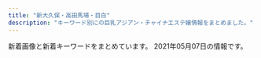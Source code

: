 ```yaml
---
title: "新大久保・高田馬場・目白"
description: "キーワード別にの巨乳アジアン・チャイナエステ嬢情報をまとめました。"
---
```


新着画像と新着キーワードをまとめています。
2021年05月07日の情報です。

<DmmAffiliateIns />
<KeywordTable
  shops={
    [
    {
        "keywords": {},
        "img_links": [
            "http://p-aroma.work/img/mirai1.png",
            "http://p-aroma.work/staff/mirai.jpg",
            "http://p-aroma.work/images/6.jpg",
            "http://p-aroma.work/images/head.jpg",
            "http://p-aroma.work/images/mobile.jpg",
            "http://p-aroma.work/images/sys.png",
            "http://p-aroma.work/images/4.jpg",
            "http://p-aroma.work/images/tel.jpg",
            "http://p-aroma.work/img/ayaka1.png",
            "http://p-aroma.work/images/interior_t.png",
            "http://p-aroma.work/images/s1.jpg",
            "http://p-aroma.work/images/s1.png",
            "http://p-aroma.work/staff/kasumi.jpg",
            "http://p-aroma.work/images/news.jpg",
            "http://p-aroma.work/staff/ayaka.jpg",
            "http://p-aroma.work/img/mayu1.png",
            "http://p-aroma.work/images/1.jpg",
            "http://p-aroma.work/images/3.jpg",
            "http://p-aroma.work/staff/mayu.jpg",
            "http://p-aroma.work/img/rina1.png",
            "http://p-aroma.work/images/2.jpg",
            "http://p-aroma.work/staff/haru.jpg",
            "http://p-aroma.work/images/s2.jpg",
            "http://p-aroma.work/images/int1.png",
            "http://p-aroma.work/img/kasumi1.png",
            "http://p-aroma.work/staff/rina.jpg",
            "http://p-aroma.work/images/7.jpg",
            "http://p-aroma.work/images/int2.png",
            "http://p-aroma.work/images/staff_t.png",
            "http://p-aroma.work/img/haru1.png"
        ],
        "url": "http://p-aroma.work/",
        "name": "\u7652\u3057\u306e\u51fa\u4f1a\u3044",
        "station": "JR\u5927\u4e45\u4fdd\u99c5\u5317\u53e3"
    },
    {
        "url": "https://tsukinohana88.wixsite.com/index",
        "name": "\u6708\u306e\u82b1",
        "station": "JR\u65b0\u5927\u4e45\u4fdd\u99c5",
        "keywords": {},
        "img_links": [
            "https://static.wixstatic.com/media/80a184_f4cca0709e8a42dfbc72e26393934723~mv2.jpg",
            "https://static.wixstatic.com/media/71aabe_7fde48e91203411687f75bf66049b810~mv2.jpg",
            "https://static.wixstatic.com/media/80a184_126746405a7f40f191a12f71b777ea41~mv2.png",
            "https://static.wixstatic.com/media/80a184_b70a2c117ac542f79ec2a2014b642be4~mv2.png",
            "https://static.wixstatic.com/media/80a184_60e3e10d71c6473ca82f313fefc49773~mv2.png",
            "https://static.wixstatic.com/media/80a184_5208b825bc574a8e8c38cfed61640f7b~mv2.png",
            "https://static.wixstatic.com/media/80a184_a8f91b6640fd4492af590f16ac685c66~mv2.png",
            "https://static.wixstatic.com/media/80a184_fc46eb4762dc45d5aaded3823ed9ff89~mv2.png",
            "https://static.wixstatic.com/media/80a184_37c7b495532e44808fa932ada8728921~mv2.png",
            "https://static.wixstatic.com/media/80a184_6f8a99a76cfa4e8cb6871f8cdc4667f5~mv2.png",
            "https://static.wixstatic.com/media/80a184_40c0679b081a48f9bb573cda81913473~mv2.png",
            "https://static.wixstatic.com/media/80a184_9dc0d14b20d54a71a6cb9f57217e8a32~mv2.png",
            "https://static.wixstatic.com/media/80a184_a8e12af9159e4af2bbd2cf724caf4e6a~mv2.jpeg",
            "https://static.wixstatic.com/media/80a184_685d8785c64448469efbaecd356f0615~mv2.jpg"
        ]
    },
    {
        "img_links": [
            "http://www.y-rlx.site/girl/02.jpg",
            "http://y-rlx.site/images/index_04.jpg",
            "http://www.y-rlx.site/images/index_03.jpg",
            "http://www.y-rlx.site/images/upload/thumb/a3dc59474308193e.jpg",
            "http://www.y-rlx.site/images/index_02.jpg",
            "http://www.y-rlx.site/images/staff_09.jpg",
            "http://www.y-rlx.site/images/upload/thumb/0d7b4714c8aced28.jpg",
            "http://www.y-rlx.site/images/index_11.jpg",
            "http://www.y-rlx.site/images/upload/thumb/ff974991237a3b19.jpg",
            "http://www.y-rlx.site/images/upload/thumb/855f910df0047867.jpg",
            "http://www.y-rlx.site/images/card.jpg",
            "http://www.y-rlx.site/girl/04.jpg",
            "http://www.y-rlx.site/girl/05.jpg",
            "http://www.y-rlx.site/images/upload/thumb/7ef0dbd713e60157.jpg",
            "http://www.y-rlx.site/images/index_15.jpg",
            "http://www.y-rlx.site/images/rec.jpg",
            "http://www.y-rlx.site/images/upload/thumb/0a4230132522743d.jpg",
            "http://www.y-rlx.site/images/index_07.jpg",
            "http://y-rlx.site/images/index_07.jpg",
            "http://www.y-rlx.site/images/index_01.jpg",
            "http://www.y-rlx.site/images/index_10.jpg",
            "http://www.y-rlx.site/girl/03.jpg",
            "http://www.y-rlx.site/images/upload/thumb/117cc02414cb58fe.jpg",
            "http://www.y-rlx.site/images/index_04.jpg",
            "http://www.y-rlx.site/images/index_06.jpg",
            "http://www.y-rlx.site/images/index_18.jpg",
            "http://www.y-rlx.site/images/upload/thumb/2c7fdde9ad97892b.jpg",
            "http://www.y-rlx.site/images/index_08.jpg",
            "http://www.y-rlx.site/images/index_19.jpg",
            "http://www.y-rlx.site/images/index_20.jpg",
            "http://www.y-rlx.site/images/index_09.jpg",
            "http://www.y-rlx.site/images/rec_09.jpg",
            "http://www.y-rlx.site/images/upload/thumb/0776a8acf9219785.jpg",
            "http://www.y-rlx.site/images/index_13.jpg",
            "http://www.y-rlx.site/images/upload/thumb/7ec52ffef2544273.jpg",
            "http://www.y-rlx.site/girl/01.jpg",
            "http://www.y-rlx.site/images/upload/thumb/e0a26e58e17a1416.jpg",
            "http://www.y-rlx.site/images/index_05.jpg",
            "http://www.y-rlx.site/images/info_09.jpg",
            "http://www.y-rlx.site/images/info.jpg"
        ],
        "station": "JR\u9ad8\u7530\u99ac\u5834\u99c5\u65e9\u7a32\u7530\u53e3",
        "name": "\u60a0\u30a8\u30b9\u30c6",
        "keywords": {
            "87": 4,
            "D": 1,
            "88": 4,
            "C": 7
        },
        "url": "http://www.y-rlx.site/"
    },
    {
        "url": "http://massage-1.net/",
        "img_links": [
            "http://massage-1.net/images/page_top.png",
            "http://massage-1.net/images/top/top_04.jpg",
            "http://massage-1.net/images/top/top_02.jpg",
            "http://massage-1.net/images/top/top_01.jpg",
            "http://massage-1.net/images/home/top.jpg",
            "http://massage-1.net/images/top/top_03.jpg",
            "http://massage-1.net/images/top/top_05.jpg",
            "http://massage-1.net/images/top/top_08.png",
            "http://massage-1.net/images/staff_image/staf_05a.jpg",
            "http://massage-1.net/images/top/top_06.jpg"
        ],
        "name": "\u697d\u5712",
        "keywords": {},
        "station": "JR\u9ad8\u7530\u99ac\u5834\u99c5\u65e9\u7a32\u7530\u53e3"
    },
    {
        "station": "JR\u5927\u4e45\u4fdd\u99c5\u5317\u53e3",
        "keywords": {
            "E": 4,
            "\u30c0\u30a4\u30ca\u30de\u30a4\u30c8": 1,
            "C": 40,
            "G": 1
        },
        "name": "\u82b1",
        "url": "https://est-hana.com/",
        "img_links": [
            "https://est-hana.com/img/girl/list/slist19753ce52e0264e81a8a42e5d3c84dd833e.jpg",
            "https://est-hana.com/img/material/top_t2_img_rev2.jpg",
            "https://est-hana.com/img/material/detailwaku.png",
            "https://est-hana.com/img/girl/list/s86_face.jpg",
            "https://est-hana.com/img/material/sys_course3_rev1.png",
            "https://est-hana.com/img/girl/thumb/s173_1.jpg",
            "https://est-hana.com/img/girl/thumb/smain2011f76f2060b2832bbbbc9d7dcf4a818dfe.jpg",
            "https://est-hana.com/img/girl/list/sface19753ce52e0264e81a8a42e5d3c84dd833e.jpg",
            "https://est-hana.com/img/girl/thumb/smain19725e2ed7efe2de621955e09d12295a13ee.jpg",
            "https://est-hana.com/img/girl/thumb/s88_1.jpg",
            "https://est-hana.com/img/girl/pickup/topgirl20161016054301.png",
            "https://est-hana.com/img/girl/thumb/smain1102404ef9fc79e2a0a04d64b621c22a0c77.jpg",
            "https://est-hana.com/img/material/gm3_rollout.png",
            "https://est-hana.com/img/girl/main/smain1871110bf62c88dcefca310cdc127f9b11f2.jpg",
            "https://est-hana.com/img/girl/main/s180_1.jpg",
            "https://est-hana.com/img/girl/main/smain1901e7f2a11706f93c08ab1eb76c57c0a501.jpg",
            "https://est-hana.com/img/girl/pickup/pickup20190528135649.jpg",
            "https://est-hana.com/img/material/top_t4.png",
            "https://est-hana.com/img/material/gm1_rollout.png",
            "https://est-hana.com/img/girl/list/s163_face.jpg",
            "https://est-hana.com/img/material/top_t5.png",
            "https://est-hana.com/img/material/sys_etc.png",
            "https://est-hana.com/img/girl/thumb/s180_1.jpg",
            "https://est-hana.com/img/material/top_t6.png",
            "https://est-hana.com/img/girl/thumb/smain1901e7f2a11706f93c08ab1eb76c57c0a501.jpg",
            "https://est-hana.com/img/whatnew/20200304.jpg",
            "https://est-hana.com/img/girl/list/s139_face.jpg",
            "https://est-hana.com/img/girl/main/s163_1.jpg",
            "https://est-hana.com/img/material/photorenew1.jpg",
            "https://est-hana.com/img/girl/list/sface110404ef9fc79e2a0a04d64b621c22a0c77.jpg",
            "https://est-hana.com/img/girl/pickup/topgirl20180308214256.png",
            "https://est-hana.com/img/girl/pickup/pickup20190227121102.jpg",
            "https://est-hana.com/img/girl/pickup/pickup20190118192153.jpg",
            "https://est-hana.com/img/material/day.png",
            "https://est-hana.com/img/girl/list/s75_list.jpg",
            "https://est-hana.com/img/girl/main/smain110138adcf1cf026681bfa9a408199a21890.jpg",
            "https://est-hana.com/img/girl/list/slist2012ba9beda1a19f1ba57dcc87485d57321.jpg",
            "https://est-hana.com/img/material/accsess_station.png",
            "https://est-hana.com/img/girl/main/s75_1.jpg",
            "https://est-hana.com/img/girl/list/s173_list.jpg",
            "https://est-hana.com/img/material/click_tel_btn.png",
            "https://est-hana.com/img/material/accsess_picter2.jpg",
            "https://est-hana.com/img/girl/thumb/smain193281777917c863b2cd265723b9cb5a3c32.jpg",
            "https://est-hana.com/img/girl/list/slist8365230fc40840a020ba3ed47600db4b4a.jpg",
            "https://est-hana.com/img/girl/list/s88_face.jpg",
            "https://est-hana.com/img/material/hosi4.png",
            "https://est-hana.com/img/material/top_t3.png",
            "https://est-hana.com/img/girl/pickup/pickup20141227182613.jpeg",
            "https://est-hana.com/img/girl/main/smain1911ec56c0d5cc68365ea11e2e52a40272d8.jpg",
            "https://est-hana.com/img/material/massap2.jpg",
            "https://est-hana.com/img/material/massap7.jpg",
            "https://est-hana.com/img/girl/list/s163_list.jpg",
            "https://est-hana.com/img/material/systme_t2.png",
            "https://est-hana.com/img/material/staffdetail_t1.png",
            "https://est-hana.com/img/girl/list/slist110d5ce8a5906e2cdaf90af47c9395e0dff.jpg",
            "https://est-hana.com/img/material/photorenew5.jpg",
            "https://est-hana.com/img/girl/list/sface187386757ea62d773ca58e2457fc23b8e13.jpg",
            "https://est-hana.com/img/material/staff_t1rev1.png",
            "https://est-hana.com/img/material/massap6.jpg",
            "https://est-hana.com/img/girl/pickup/pickup20190118192257.jpg",
            "https://est-hana.com/img/material/gm4_rollout.png",
            "https://est-hana.com/img/girl/pickup/pickup20191214162524.jpg",
            "https://est-hana.com/img/girl/thumb/smain1931e3a7504f14e2050f14cb6782d72bb46c.jpg",
            "https://est-hana.com/img/girl/thumb/smain184149673a0eecbfdaab27d1a016ce6f4281.jpg",
            "https://est-hana.com/img/whatnew/20200401_mask.jpg",
            "https://est-hana.com/img/girl/pickup/topgirl20180526173824.png",
            "https://est-hana.com/img/girl/list/sface193e3a7504f14e2050f14cb6782d72bb46c.jpg",
            "https://est-hana.com/img/material/photorenew4.jpg",
            "https://est-hana.com/img/material/photorenew2rev1.jpg",
            "https://est-hana.com/img/girl/list/s75_face.jpg",
            "https://est-hana.com/img/girl/list/sface199a8b144d9cbd006fc9dffdf23ad77de07.jpg",
            "https://est-hana.com/img/girl/pickup/pickup20180830201105.jpg",
            "https://est-hana.com/img/material/massap3.jpg",
            "https://est-hana.com/img/material/gm6_rollout.png",
            "https://est-hana.com/img/girl/list/sface18449673a0eecbfdaab27d1a016ce6f4281.jpg",
            "https://est-hana.com/img/girl/list/sface190e7f2a11706f93c08ab1eb76c57c0a501.jpg",
            "https://est-hana.com/img/material/topflashimg1.jpg",
            "https://est-hana.com/img/material/systme_t1.png",
            "https://est-hana.com/img/girl/list/slist193a69a1a063a3159e298d18b691542266d.jpg",
            "https://est-hana.com/img/girl/list/s180_face.jpg",
            "https://est-hana.com/img/material/massa_t1.png",
            "https://est-hana.com/img/girl/main/smain1931e3a7504f14e2050f14cb6782d72bb46c.jpg",
            "https://est-hana.com/img/girl/thumb/s75_1.jpg",
            "https://est-hana.com/img/girl/thumb/smain1902e7f2a11706f93c08ab1eb76c57c0a501.jpg",
            "https://est-hana.com/img/girl/main/smain2011f76f2060b2832bbbbc9d7dcf4a818dfe.jpg",
            "https://est-hana.com/img/girl/list/slist19053cc33bb85f739f63e84c2ae2c41c2eb.jpg",
            "https://est-hana.com/img/material/w5.png",
            "https://est-hana.com/img/girl/thumb/smain197153ce52e0264e81a8a42e5d3c84dd833e.jpg",
            "https://est-hana.com/img/girl/main/s86_1.jpg",
            "https://est-hana.com/img/girl/thumb/smain110138adcf1cf026681bfa9a408199a21890.jpg",
            "https://est-hana.com/img/material/gm5_rollout.png",
            "https://est-hana.com/img/material/returnbtn.png",
            "https://est-hana.com/img/girl/list/s88_list.jpg",
            "https://est-hana.com/img/girl/thumb/s86_1.jpg",
            "https://est-hana.com/img/camp/camp20210501.png",
            "https://est-hana.com/img/material/sys_course2_rev2.png",
            "https://est-hana.com/img/girl/list/slist199a8b144d9cbd006fc9dffdf23ad77de07.jpg",
            "https://est-hana.com/img/girl/thumb/smain184249673a0eecbfdaab27d1a016ce6f4281.jpg",
            "https://est-hana.com/img/girl/pickup/pickup20191208191053.jpg",
            "https://est-hana.com/img/girl/main/smain197153ce52e0264e81a8a42e5d3c84dd833e.jpg",
            "https://est-hana.com/img/girl/main/s88_1.jpg",
            "https://est-hana.com/img/whatnew/20200401min60.jpg",
            "https://est-hana.com/img/material/sys_option.png",
            "https://est-hana.com/img/girl/list/s180_list.jpg",
            "https://est-hana.com/img/girl/thumb/smain1913da4fa2da2e801312734721e1a44d8e19.jpg",
            "https://est-hana.com/img/material/m5.png",
            "https://est-hana.com/img/girl/pickup/topgirl20180908131653.png",
            "https://est-hana.com/img/girl/list/s173_face.jpg",
            "https://est-hana.com/img/girl/list/s77_face.jpg",
            "https://est-hana.com/img/girl/list/sface8365230fc40840a020ba3ed47600db4b4a.jpg",
            "https://est-hana.com/img/girl/thumb/smain1891e9ae2d8752cd8b9474ebd62df9909f9b.jpg",
            "https://est-hana.com/img/girl/list/sface191ec56c0d5cc68365ea11e2e52a40272d8.jpg",
            "https://est-hana.com/img/girl/main/s173_1.jpg",
            "https://est-hana.com/img/girl/list/sface189e9ae2d8752cd8b9474ebd62df9909f9b.jpg",
            "https://est-hana.com/img/material/gm2_rollout.png",
            "https://est-hana.com/img/girl/pickup/topgirl20140510202547.png",
            "https://est-hana.com/img/girl/list/s86_list.jpg",
            "https://est-hana.com/img/girl/pickup/pickup20190121202926.jpg",
            "https://est-hana.com/img/material/photorenew3.jpg",
            "https://est-hana.com/img/material/sys_course1_rev2.png",
            "https://est-hana.com/img/girl/thumb/smain18725b09cd881b1f036f9f4970616c10b474.jpg",
            "https://est-hana.com/img/material/month.png",
            "https://est-hana.com/img/girl/main/smain184149673a0eecbfdaab27d1a016ce6f4281.jpg",
            "https://est-hana.com/img/material/staff_t1.png",
            "https://est-hana.com/img/girl/thumb/smain1912da4fa2da2e801312734721e1a44d8e19.jpg",
            "https://est-hana.com/img/girl/list/s77_list.jpg",
            "https://est-hana.com/img/material/infopanel.png",
            "https://est-hana.com/img/material/top_twitter.png",
            "https://est-hana.com/img/girl/pickup/topgirl20190528141109.png",
            "https://est-hana.com/img/material/sframe2014.png",
            "https://est-hana.com/img/material/line1.png",
            "https://est-hana.com/img/girl/thumb/s163_1.jpg",
            "https://est-hana.com/img/girl/thumb/smain1911ec56c0d5cc68365ea11e2e52a40272d8.jpg",
            "https://est-hana.com/img/girl/pickup/pickup20180526173711.jpg",
            "https://est-hana.com/img/girl/thumb/s173_2.jpg",
            "https://est-hana.com/img/girl/pickup/topgirl20140502225842.png",
            "https://est-hana.com/img/material/massap5.jpg",
            "https://est-hana.com/img/girl/list/sface201dc74ab8dea78d771771d5fda7bccc989.jpg",
            "https://est-hana.com/img/girl/pickup/topgirl20141227182718.png",
            "https://est-hana.com/img/girl/list/slist18449673a0eecbfdaab27d1a016ce6f4281.jpg",
            "https://est-hana.com/img/girl/thumb/smain1871110bf62c88dcefca310cdc127f9b11f2.jpg",
            "https://est-hana.com/img/material/age.png",
            "https://est-hana.com/img/girl/list/slist189e9ae2d8752cd8b9474ebd62df9909f9b.jpg",
            "https://est-hana.com/img/girl/list/slist187110f9d5212fd19d8b8410ec6bff294e6.jpg",
            "https://est-hana.com/img/girl/pickup/pickup20181218104555.jpg",
            "https://est-hana.com/img/material/top_t2.png",
            "https://est-hana.com/img/girl/list/s139_list.jpg",
            "https://est-hana.com/img/material/massap4.jpg",
            "https://est-hana.com/img/material/d7.png",
            "https://est-hana.com/img/material/hosi5.png",
            "https://est-hana.com/img/girl/list/slist191ec56c0d5cc68365ea11e2e52a40272d8.jpg",
            "https://est-hana.com/img/material/massap1.jpg",
            "https://est-hana.com/img/girl/main/smain1891e9ae2d8752cd8b9474ebd62df9909f9b.jpg"
        ]
    },
    {
        "url": "http://aes-salon.com/",
        "station": "JR\u5927\u4e45\u4fdd\u99c5\u5317\u53e3",
        "name": "Lovely Heart",
        "img_links": [
            "http://aes-salon.com/scdl/staff/10592.jpg",
            "http://aes-salon.com/scdl/staff/10631mb.jpg",
            "http://aes-salon.com/scdl/staff/10561mb.jpg",
            "http://aes-salon.com/scdl/staff/10082.jpg",
            "http://aes-salon.com/scdl/staff/10651.jpg",
            "http://aes-salon.com/scdl/staff/10571.jpg",
            "http://aes-salon.com/img/ttl_mobile.jpg",
            "http://aes-salon.com/scdl/staff/10341mb.jpg",
            "http://aes-salon.com/scdl/staff/10081mb.jpg",
            "http://aes-salon.com/scdl/staff/10621.jpg",
            "http://aes-salon.com/scdl/staff/10091.jpg",
            "http://aes-salon.com/scdl/staff/10441mb.jpg",
            "http://aes-salon.com/img/access/road2.jpg",
            "http://aes-salon.com/scdl/staff/10121mb.jpg",
            "http://aes-salon.com/scdl/staff/10501.jpg",
            "http://aes-salon.com/scdl/staff/10591.jpg",
            "http://aes-salon.com/img/ttl_att.png",
            "http://aes-salon.com/scdl/staff/10692.jpg",
            "http://aes-salon.com/scdl/staff/10341.jpg",
            "http://aes-salon.com/scdl/staff/10122.jpg",
            "http://aes-salon.com/img/ttl_attbnr.jpg",
            "http://aes-salon.com/scdl/staff/10291mb.jpg",
            "http://aes-salon.com/scdl/staff/10641mb.jpg",
            "http://aes-salon.com/scdl/staff/10091mb.jpg",
            "http://aes-salon.com/img/ttl_nouka.jpg",
            "http://aes-salon.com/scdl/staff/10561.jpg",
            "http://aes-salon.com/scdl/staff/10511mb.jpg",
            "http://aes-salon.com/scdl/staff/10651mb.jpg",
            "http://aes-salon.com/scdl/staff/10601.jpg",
            "http://aes-salon.com/scdl/staff/10291.jpg",
            "http://aes-salon.com/scdl/staff/10661.jpg",
            "http://aes-salon.com/scdl/staff/10511.jpg",
            "http://aes-salon.com/scdl/staff/10691mb.jpg",
            "http://aes-salon.com/scdl/staff/10462.jpg",
            "http://aes-salon.com/scdl/staff/10121.jpg",
            "http://aes-salon.com/scdl/staff/10411mb.jpg",
            "http://aes-salon.com/scdl/staff/10563.jpg",
            "http://aes-salon.com/img/ttl_sister.png",
            "http://aes-salon.com/scdl/staff/10471.jpg",
            "http://aes-salon.com/img/access/road4.jpg",
            "http://aes-salon.com/scdl/staff/10461.jpg",
            "http://aes-salon.com/i/files/homeimg.jpg",
            "http://aes-salon.com/scdl/staff/10471mb.jpg",
            "http://aes-salon.com/scdl/staff/10591mb.jpg",
            "http://aes-salon.com/scdl/staff/10701mb.jpg",
            "http://aes-salon.com/img/system/campaign.jpg",
            "http://aes-salon.com/scdl/staff/10711.jpg",
            "http://aes-salon.com/scdl/staff/10694.jpg",
            "http://aes-salon.com/scdl/staff/10641.jpg",
            "http://aes-salon.com/scdl/staff/10571mb.jpg",
            "http://aes-salon.com/scdl/staff/10631.jpg",
            "http://aes-salon.com/scdl/staff/10441.jpg",
            "http://aes-salon.com/img/ttl_bekan.jpg",
            "http://aes-salon.com/scdl/staff/10671mb.jpg",
            "http://aes-salon.com/img/access/roaddm.png",
            "http://aes-salon.com/scdl/staff/10351mb.jpg",
            "http://aes-salon.com/pic/head.jpg",
            "http://aes-salon.com/scdl/staff/10502.jpg",
            "http://aes-salon.com/scdl/staff/10472.jpg",
            "http://aes-salon.com/scdl/staff/10083.jpg",
            "http://aes-salon.com/pic/top2.jpg",
            "http://aes-salon.com/img/access/road3.jpg",
            "http://aes-salon.com/img/ttl_staff.png",
            "http://aes-salon.com/scdl/staff/10081.jpg",
            "http://aes-salon.com/scdl/staff/10671.jpg",
            "http://aes-salon.com/pic/top1.jpg",
            "http://aes-salon.com/scdl/staff/10562.jpg",
            "http://aes-salon.com/scdl/staff/10601mb.jpg",
            "http://aes-salon.com/scdl/staff/10691.jpg",
            "http://aes-salon.com/scdl/staff/10661mb.jpg",
            "http://aes-salon.com/scdl/staff/10092.jpg",
            "http://aes-salon.com/scdl/staff/10501mb.jpg",
            "http://aes-salon.com/scdl/staff/10621mb.jpg",
            "http://aes-salon.com/scdl/staff/10602.jpg",
            "http://aes-salon.com/scdl/staff/10342.jpg",
            "http://aes-salon.com/scdl/staff/10461mb.jpg",
            "http://aes-salon.com/img/access/road1.jpg",
            "http://aes-salon.com/scdl/staff/10351.jpg",
            "http://aes-salon.com/scdl/staff/10711mb.jpg",
            "http://aes-salon.com/scdl/staff/10701.jpg",
            "http://aes-salon.com/scdl/staff/10411.jpg",
            "http://aes-salon.com/scdl/staff/10412.jpg",
            "http://aes-salon.com/scdl/staff/10693.jpg",
            "http://aes-salon.com/scdl/staff/10292.jpg"
        ],
        "keywords": {
            "C": 36
        }
    },
    {
        "name": "Pretty \uff5e\u30d7\u30ea\u30c6\u30a3\u30fc\uff5e",
        "keywords": {},
        "station": "JR\u9ad8\u7530\u99ac\u5834\u99c5",
        "url": "http://pretty.este.work/",
        "img_links": [
            "http://pretty.este.work/sakura.jpg",
            "http://pretty.este.work/rec2.png",
            "http://pretty.este.work/tg.jpg",
            "http://pretty.este.work/2.jpg",
            "http://pretty.este.work/ayumi.jpg",
            "http://pretty.este.work/rec1.png",
            "http://pretty.este.work/interior_t.jpg",
            "http://pretty.este.work/riri.jpg",
            "http://pretty.este.work/ami.jpg",
            "http://pretty.este.work/erika.jpg",
            "http://pretty.este.work/rabu.jpg",
            "http://pretty.este.work/up.jpg",
            "http://pretty.este.work/head.jpg",
            "http://pretty.este.work/rei.jpg",
            "http://pretty.este.work/news.jpg",
            "http://pretty.este.work/3.jpg",
            "http://pretty.este.work/4.jpg",
            "http://pretty.este.work/hana.jpg",
            "http://pretty.este.work/sayurin.jpg",
            "http://pretty.este.work/nana.jpg",
            "http://pretty.este.work/staff_t.jpg",
            "http://pretty.este.work/1.jpg",
            "http://pretty.este.work/int1.png",
            "http://pretty.este.work/kaka.jpg"
        ]
    },
    {
        "keywords": {},
        "station": "JR\u9ad8\u7530\u99ac\u5834\u99c5\u65e9\u7a32\u7530\u53e3",
        "url": "http://www.kity.work/",
        "name": "\u98a8\u96c5\u5802 \uff5e\u3075\u3046\u304c\u3069\u3046\uff5e",
        "img_links": [
            "http://www.kity.work/images/up.jpg",
            "http://www.kity.work/images/int2.jpg",
            "http://www.kity.work/img/sara2.jpg",
            "http://www.kity.work/images/3.jpg",
            "http://www.kity.work/images/ac2.jpg",
            "http://www.kity.work/images/int1.jpg",
            "http://www.kity.work/images/6.jpg",
            "http://www.kity.work/staff/nana.jpg",
            "http://www.kity.work/staff/sara.jpg",
            "http://www.kity.work/images/news.jpg",
            "http://www.kity.work/img/aoi1.jpg",
            "http://www.kity.work/img/sara1.jpg",
            "http://www.kity.work/img/nana1.jpg",
            "http://www.kity.work/images/staff_t.jpg",
            "http://www.kity.work/images/head.jpg",
            "http://www.kity.work/images/interior_t.jpg",
            "http://www.kity.work/images/s1.jpg",
            "http://www.kity.work/img/yuka1.jpg",
            "http://www.kity.work/img/aoi2.jpg",
            "http://www.kity.work/images/5.jpg",
            "http://www.kity.work/images/s2.jpg",
            "http://www.kity.work/img/erina1.jpg",
            "http://www.kity.work/staff/aoi.jpg",
            "http://www.kity.work/images/tel.jpg",
            "http://www.kity.work/images/s1.png",
            "http://www.kity.work/images/1.jpg",
            "http://www.kity.work/staff/yuka.jpg",
            "http://www.kity.work/img/erina2.jpg",
            "http://www.kity.work/staff/erina.jpg",
            "http://www.kity.work/img/yuka2.jpg",
            "http://www.kity.work/images/7.jpg",
            "http://www.kity.work/images/sys.jpg",
            "http://www.kity.work/images/tg.jpg"
        ]
    },
    {
        "name": "Honey At Home \u30cf\u30cb\u30fc\u30a2\u30c3\u30c8\u30db\u30fc\u30e0",
        "url": "http://www.china-es.info/",
        "keywords": {},
        "station": "JR\u9ad8\u7530\u99ac\u5834\u99c5\u65e9\u7a32\u7530\u53e3",
        "img_links": [
            "http://www.china-es.info/images/int1.jpg",
            "http://www.china-es.info/img/nana2.jpg",
            "http://www.china-es.info/images/sys1.jpg",
            "http://www.china-es.info/images/menu/interior.jpg",
            "http://www.china-es.info/img/nana1.jpg",
            "http://www.china-es.info/img/hibiki1.jpg",
            "http://www.china-es.info/images/sys2.jpg",
            "http://www.china-es.info/images/menu/top.jpg",
            "http://www.china-es.info/images/news.jpg",
            "http://www.china-es.info/images/int4.jpg",
            "http://www.china-es.info/images/top.jpg",
            "http://www.china-es.info/images/sys3.jpg",
            "http://www.china-es.info/images/staff_t.jpg",
            "http://www.china-es.info/images/interior_t.jpg",
            "http://www.china-es.info/images/head.jpg",
            "http://www.china-es.info/images/menu/staff.jpg",
            "http://www.china-es.info/images/rec1.jpg",
            "http://www.china-es.info/images/rec2.jpg",
            "http://www.china-es.info/images/int2.jpg",
            "http://www.china-es.info/images/mobile.jpg",
            "http://www.china-es.info/img/ringo1.jpg",
            "http://www.china-es.info/images/int3.jpg"
        ]
    },
    {
        "name": "Lovely Heart \u5927\u4e45\u4fdd\u5225\u9928",
        "url": "http://aes-treat.com/",
        "station": "JR\u5927\u4e45\u4fdd\u99c5\u5317\u53e3",
        "keywords": {
            "C": 36
        },
        "img_links": [
            "http://aes-treat.com/scdl/staff/10842.jpg",
            "http://aes-treat.com/scdl/staff/10981.jpg",
            "http://aes-treat.com/scdl/staff/10941.jpg",
            "http://aes-treat.com/scdl/staff/10721mb.jpg",
            "http://aes-treat.com/scdl/staff/11121.jpg",
            "http://aes-treat.com/scdl/staff/11101mb.jpg",
            "http://aes-treat.com/img/ttl_sister.png",
            "http://aes-treat.com/scdl/staff/11131mb.jpg",
            "http://aes-treat.com/scdl/staff/11041.jpg",
            "http://aes-treat.com/scdl/staff/10971mb.jpg",
            "http://aes-treat.com/scdl/staff/10171mb.jpg",
            "http://aes-treat.com/scdl/staff/11051mb.jpg",
            "http://aes-treat.com/img/ttl_mobile.jpg",
            "http://aes-treat.com/scdl/staff/10841.jpg",
            "http://aes-treat.com/img/ttl_staff.png",
            "http://aes-treat.com/img/system/campaign.jpg",
            "http://aes-treat.com/scdl/staff/11162.jpg",
            "http://aes-treat.com/scdl/staff/11111mb.jpg",
            "http://aes-treat.com/scdl/staff/11131.jpg",
            "http://aes-treat.com/scdl/staff/10811mb.jpg",
            "http://aes-treat.com/scdl/staff/11171mb.jpg",
            "http://aes-treat.com/scdl/staff/10841mb.jpg",
            "http://aes-treat.com/scdl/staff/11041mb.jpg",
            "http://aes-treat.com/scdl/staff/11161mb.jpg",
            "http://aes-treat.com/scdl/staff/11121mb.jpg",
            "http://aes-treat.com/scdl/staff/10721.jpg",
            "http://aes-treat.com/scdl/staff/11181mb.jpg",
            "http://aes-treat.com/scdl/staff/11161.jpg",
            "http://aes-treat.com/img/ttl_nouka.jpg",
            "http://aes-treat.com/img/ttl_att.png",
            "http://aes-treat.com/scdl/staff/10972.jpg",
            "http://aes-treat.com/i/files/homeimg.jpg",
            "http://aes-treat.com/scdl/staff/10891mb.jpg",
            "http://aes-treat.com/scdl/staff/11101.jpg",
            "http://aes-treat.com/scdl/staff/10891.jpg",
            "http://aes-treat.com/scdl/staff/11081.jpg",
            "http://aes-treat.com/scdl/staff/11091.jpg",
            "http://aes-treat.com/scdl/staff/10681mb.jpg",
            "http://aes-treat.com/scdl/staff/11171.jpg",
            "http://aes-treat.com/scdl/staff/11151.jpg",
            "http://aes-treat.com/scdl/staff/11151mb.jpg",
            "http://aes-treat.com/scdl/staff/10681.jpg",
            "http://aes-treat.com/scdl/staff/10971.jpg",
            "http://aes-treat.com/pic/head.jpg",
            "http://aes-treat.com/scdl/staff/10651.jpg",
            "http://aes-treat.com/scdl/staff/10651mb.jpg",
            "http://aes-treat.com/scdl/staff/10981mb.jpg",
            "http://aes-treat.com/scdl/staff/10861mb.jpg",
            "http://aes-treat.com/scdl/staff/10902.jpg",
            "http://aes-treat.com/scdl/staff/10901mb.jpg",
            "http://aes-treat.com/scdl/staff/10171.jpg",
            "http://aes-treat.com/scdl/staff/10901.jpg",
            "http://aes-treat.com/pic/top1.jpg",
            "http://aes-treat.com/scdl/staff/11111.jpg",
            "http://aes-treat.com/scdl/staff/10861.jpg",
            "http://aes-treat.com/scdl/staff/11181.jpg",
            "http://aes-treat.com/scdl/staff/10771mb.jpg",
            "http://aes-treat.com/scdl/staff/10771.jpg",
            "http://aes-treat.com/img/ttl_attbnr.jpg",
            "http://aes-treat.com/scdl/staff/11091mb.jpg",
            "http://aes-treat.com/scdl/staff/10941mb.jpg",
            "http://aes-treat.com/scdl/staff/11051.jpg",
            "http://aes-treat.com/scdl/staff/10811.jpg",
            "http://aes-treat.com/scdl/staff/11081mb.jpg",
            "http://aes-treat.com/pic/top2.jpg"
        ]
    },
    {
        "img_links": [
            "http://esthe.top/images/room_images/gallery-04.jpg",
            "http://esthe.top/images/room_images/index-02.jpg",
            "http://esthe.top/images/Bottom_01.jpg",
            "http://esthe.top/images/staff_images/staff_07b.jpg",
            "http://esthe.top/images/demo/slider/tooltips/slide1.png",
            "http://esthe.top/images/demo/slider/images/slide3.png",
            "http://esthe.top/images/staff_images/staff_01b.jpg",
            "http://esthe.top/images/room_images/gallery-01.jpg",
            "http://esthe.top/images/demo/slider/tooltips/slide3.png",
            "http://esthe.top/images/staff_images/staff_09a.jpg",
            "http://esthe.top/images/acs_ima/access-01.jpg",
            "http://esthe.top/images/Bottom_02.jpg",
            "http://esthe.top/images/staff_images/staff_09b.jpg",
            "http://esthe.top/images/staff_images/staff_010b.jpg",
            "http://esthe.top/images/demo/slider/images/slide5.png",
            "http://esthe.top/images/staff_images/staff_012a.jpg",
            "http://esthe.top/images/acs_ima/access-04.jpg",
            "http://esthe.top/images/an_2_07.jpg",
            "http://esthe.top/images/demo/slider/images/slide2.png",
            "http://esthe.top/images/an_1_07.jpg",
            "http://esthe.top/images/an_1_02.jpg",
            "http://esthe.top/images/an_1_04.jpg",
            "http://esthe.top/images/demo/slider/images/slide1.png",
            "http://esthe.top/images/room_images/index-01.jpg",
            "http://esthe.top/images/demo/slider/tooltips/slide2.png",
            "http://esthe.top/images/an_1_05.jpg",
            "http://esthe.top/images/staff_images/staff_04a.jpg",
            "http://esthe.top/images/an_1_06.jpg",
            "http://esthe.top/images/staff_images/staff_01a.jpg",
            "http://esthe.top/images/an_2_02.jpg",
            "http://esthe.top/images/an_2_05.jpg",
            "http://esthe.top/images/staff_images/staff_010a.jpg",
            "http://esthe.top/images/room_images/gallery-02.jpg",
            "http://esthe.top/images/demo/slider/images/slide4.png",
            "http://esthe.top/images/an_2_06.jpg",
            "http://esthe.top/images/staff_images/staff_07a.jpg",
            "http://esthe.top/images/QRcode.jpg",
            "http://esthe.top/images/room_images/gallery-06.jpg",
            "http://esthe.top/images/acs_ima/access-03.jpg",
            "http://esthe.top/images/acs_ima/access-02.jpg",
            "http://esthe.top/images/demo/slider/tooltips/slide5.png",
            "http://esthe.top/images/an_2_04.jpg",
            "http://esthe.top/images/an_2_03.jpg",
            "http://esthe.top/images/room_images/gallery-03.jpg",
            "http://esthe.top/images/an_1_03.jpg",
            "http://esthe.top/images/staff_images/staff_04b.jpg",
            "http://esthe.top/images/room_images/gallery-05.jpg",
            "http://esthe.top/images/demo/slider/tooltips/slide4.png"
        ],
        "station": "JR\u9ad8\u7530\u99ac\u5834\u99c5\u6771\u53e3",
        "name": "RAN\uff5e\u30e9\u30f3\uff5e",
        "url": "http://esthe.top/",
        "keywords": {}
    },
    {
        "name": "\u30df\u30eb\u30af",
        "img_links": [
            "http://milk.tyo.cm/photos/sites/72/2021/02/2021021003450576.jpg",
            "http://milk.tyo.cm/photos/sites/72/2021/03/2021032104262457.jpg",
            "http://milk.tyo.cm/images/bg_cont01.png",
            "http://milk.tyo.cm/images/link_nav03.png",
            "http://milk.tyo.cm/photos/sites/72/2020/11/202011100524008.jpg",
            "http://milk.tyo.cm/images/link_nav05.png",
            "http://milk.tyo.cm/images/ico_headline.png",
            "http://milk.tyo.cm/images/sp_nav01.png",
            "http://milk.tyo.cm/images/tit_service.png",
            "http://milk.tyo.cm/images/re.png",
            "http://milk.tyo.cm/images/sp_nav02.png",
            "http://milk.tyo.cm/images/blog.jpg",
            "http://milk.tyo.cm/photos/sites/72/2021/04/2021041502381165.jpg",
            "http://milk.tyo.cm/images/tit_pick.png",
            "http://milk.tyo.cm/images/link_nav02.png",
            "http://milk.tyo.cm/images/link_nav01.png",
            "http://milk.tyo.cm/images/img_service01.jpg",
            "http://milk.tyo.cm/photos/sites/72/2020/06/2020061206443832.jpg",
            "http://milk.tyo.cm/images/room2_l.jpg",
            "http://milk.tyo.cm/images/sp_header.jpg",
            "http://milk.tyo.cm/photos/sites/72/2021/02/202102100345053.jpg",
            "http://milk.tyo.cm/images/sp_tit_pick.png",
            "http://milk.tyo.cm/images/room1_l.jpg",
            "http://milk.tyo.cm/images/room3_l.jpg",
            "http://milk.tyo.cm/images/room4_l.jpg",
            "http://milk.tyo.cm/images/img_service03.jpg",
            "http://milk.tyo.cm/photos/sites/72/2021/04/2021040501101412.jpg",
            "http://milk.tyo.cm/images/sp_nav03.png",
            "http://milk.tyo.cm/photos/sites/72/2020/06/2020061206444417.jpg",
            "http://milk.tyo.cm/images/com_tel.png",
            "http://milk.tyo.cm/images/link_nav04.png",
            "http://milk.tyo.cm/images/top.png",
            "http://milk.tyo.cm/images/img_service04.jpg",
            "http://milk.tyo.cm/images/img_service02.jpg",
            "http://milk.tyo.cm/images/bg_cont03.png",
            "http://milk.tyo.cm/images/tit_staff.png",
            "http://milk.tyo.cm/images/koko_234x60.png"
        ],
        "url": "http://milk.tyo.cm/",
        "station": "JR\u5927\u4e45\u4fdd\u99c5\u5357\u53e3",
        "keywords": {
            "E": 7,
            "86": 14,
            "84": 7,
            "C": 20,
            "D": 28,
            "87": 7,
            "85": 14
        }
    },
    {
        "name": "Familiar\u30fb\u30d5\u30a1\u30df\u30ea\u30fc\u30a2",
        "img_links": [
            "http://familiar.tyo.cm/photos/sites/37/2019/09/2019090503385014.jpg",
            "http://familiar.tyo.cm/photos/sites/37/2019/03/2019032406115311.jpg",
            "http://familiar.tyo.cm/photos/sites/37/2019/12/2019120401354873.jpg",
            "http://familiar.tyo.cm/photos/sites/37/2019/03/2019032406115440.jpg",
            "http://familiar.tyo.cm/images/mobile.jpg",
            "http://familiar.tyo.cm/images/s_news.jpg",
            "http://familiar.tyo.cm/photos/sites/37/2019/12/2019120502264671.jpg",
            "http://familiar.tyo.cm/photos/sites/37/2019/03/2019032406115312.jpg",
            "http://familiar.tyo.cm/photos/sites/37/2019/12/201912130833132.jpg",
            "http://familiar.tyo.cm/photos/sites/37/2019/03/2019032406115451.jpg",
            "http://familiar.tyo.cm/photos/sites/37/2019/09/201909270657496.jpg",
            "http://familiar.tyo.cm/photos/sites/37/2019/12/2019120401354980.jpg",
            "http://familiar.tyo.cm/images/s_link.jpg",
            "http://familiar.tyo.cm/images/s_staff.jpg",
            "http://familiar.tyo.cm/photos/sites/37/2019/10/2019102502193826.jpg",
            "http://familiar.tyo.cm/photos/sites/37/2019/03/2019032406115598.jpg",
            "http://familiar.tyo.cm/photos/sites/37/2019/12/2019120502265383.jpg",
            "http://familiar.tyo.cm/photos/sites/37/2019/10/2019102408541458.jpg",
            "http://familiar.tyo.cm/images/top.png",
            "http://familiar.tyo.cm/photos/sites/37/2019/11/2019112902341792.jpg",
            "http://familiar.tyo.cm/photos/sites/37/2019/06/2019061502562798.jpg",
            "http://familiar.tyo.cm/photos/sites/37/2019/03/2019031806471671.jpg",
            "http://familiar.tyo.cm/photos/sites/37/2019/11/2019112002511160.jpg",
            "http://familiar.tyo.cm/photos/sites/37/2019/06/201906040617136.jpg",
            "http://familiar.tyo.cm/photos/sites/37/2019/10/2019100304481325.jpg",
            "http://familiar.tyo.cm/photos/sites/37/2019/06/2019061502562797.jpg",
            "http://familiar.tyo.cm/photos/sites/37/2019/10/2019102502193551.jpg",
            "http://familiar.tyo.cm/photos/sites/37/2019/06/2019060406241084.jpg",
            "http://familiar.tyo.cm/images/tel.png",
            "http://familiar.tyo.cm/photos/sites/37/2019/06/2019060406161857.jpg",
            "http://familiar.tyo.cm/photos/sites/37/2018/12/2018121903022968.jpg",
            "http://familiar.tyo.cm/photos/sites/37/2019/11/2019110802115992.jpg",
            "http://familiar.tyo.cm/photos/sites/37/2019/06/2019061502562745.jpg",
            "http://familiar.tyo.cm/photos/sites/37/2019/03/2019032406115491.jpg",
            "http://familiar.tyo.cm/photos/sites/37/2019/12/2019120401355046.jpg",
            "http://familiar.tyo.cm/photos/sites/37/2018/12/2018121903013346.jpg",
            "http://familiar.tyo.cm/images/1.png",
            "http://familiar.tyo.cm/photos/sites/37/2019/06/2019062210030384.jpg",
            "http://familiar.tyo.cm/photos/sites/37/2019/03/2019032406115446.jpg"
        ],
        "url": "http://familiar.tyo.cm/",
        "keywords": {
            "E": 36,
            "86": 94,
            "88": 27,
            "85": 18,
            "D": 182,
            "83": 9,
            "87": 72,
            "C": 2
        },
        "station": "JR\u65b0\u5927\u4e45\u4fdd\u99c5"
    },
    {
        "station": "JR\u9ad8\u7530\u99ac\u5834\u99c5\u65e9\u7a32\u7530\u53e3",
        "name": "\u99ac\u5834one",
        "img_links": [
            "http://familiar.ests.jp/images/info.png",
            "http://familiar.ests.jp/images/s_staff.png",
            "http://familiar.ests.jp/images/s_service.png",
            "http://familiar.ests.jp/images/staff_bj4s.png",
            "http://familiar.ests.jp/photos/sites/33/2019/09/2019092718554568.jpg",
            "http://familiar.ests.jp/images/nei_bj1.png",
            "http://familiar.ests.jp/photos/sites/33/2020/10/2020101901153954.jpg",
            "http://familiar.ests.jp/images/staff_bj1s.png",
            "http://familiar.ests.jp/photos/sites/33/2019/09/2019092318545965.jpg",
            "http://familiar.ests.jp/images/service.jpg",
            "http://familiar.ests.jp/photos/sites/33/2019/09/2019092718570723.jpg",
            "http://familiar.ests.jp/images/bian.jpg",
            "http://familiar.ests.jp/images/acc.png",
            "http://familiar.ests.jp/images/top.jpg",
            "http://familiar.ests.jp/images/mobile.jpg",
            "http://familiar.ests.jp/photos/sites/33/2019/07/2019073009094778.jpg",
            "http://familiar.ests.jp/images/s_link.png",
            "http://familiar.ests.jp/photos/sites/33/2020/10/2020101409554799.jpg",
            "http://familiar.ests.jp/images/news.png"
        ],
        "keywords": {
            "86": 3,
            "83": 3,
            "C": 18
        },
        "url": "http://familiar.ests.jp/"
    },
    {
        "img_links": [
            "http://tkoi.work/images/b3.jpg",
            "http://tkoi.work/sp/img/mika1.jpg",
            "http://tkoi.work/sp/images/int1.png",
            "http://tkoi.work/img/ai1.jpg",
            "http://tkoi.work/images/sys1.png",
            "http://tkoi.work/images/staff_t.jpg",
            "http://tkoi.work/sp/images/head.jpg",
            "http://tkoi.work/sp/images/news.jpg",
            "http://tkoi.work/sp/images/tel.jpg",
            "http://tkoi.work/sp/images/ac1.jpg",
            "http://tkoi.work/sp/img/riri1.jpg",
            "http://tkoi.work/sp/images/1.jpg",
            "http://tkoi.work/sp/images/rec2.png",
            "http://tkoi.work/images/int2.png",
            "http://tkoi.work/images/4.jpg",
            "http://tkoi.work/images/sys2.png",
            "http://tkoi.work/sp/images/int2.png",
            "http://tkoi.work/images/news.png",
            "http://tkoi.work/sp/images/4.jpg",
            "http://tkoi.work/images/head.jpg",
            "http://tkoi.work/images/2.jpg",
            "http://tkoi.work/sp/images/info_t.jpg",
            "http://tkoi.work/images/s1.png",
            "http://tkoi.work/images/main_footer.jpg",
            "http://tkoi.work/images/main_top.jpg",
            "http://tkoi.work/images/mobile.jpg",
            "http://tkoi.work/sp/images/2.jpg",
            "http://tkoi.work/sp/menu/top.jpg",
            "http://tkoi.work/sp/menu/staff.jpg",
            "http://tkoi.work/images/3.jpg",
            "http://tkoi.work/sp/img/koko1.jpg",
            "http://tkoi.work/sp/images/newsb.png",
            "http://tkoi.work/sp/images/ac2.png",
            "http://tkoi.work/images/b1.jpg",
            "http://tkoi.work/images/interior_t.jpg",
            "http://tkoi.work/images/sm.jpg",
            "http://tkoi.work/images/ta.jpg",
            "http://tkoi.work/images/1.jpg",
            "http://tkoi.work/sp/images/info.png",
            "http://tkoi.work/img/koko1.jpg",
            "http://tkoi.work/sp/images/staff_t.png",
            "http://tkoi.work/sp/images/rec1.png",
            "http://tkoi.work/images/b2.jpg",
            "http://tkoi.work/sp/images/3.jpg",
            "http://tkoi.work/img/mika1.jpg",
            "http://tkoi.work/sp/images/footer.png",
            "http://tkoi.work/sp/img/ai1.jpg",
            "http://tkoi.work/sp/images/sys.png",
            "http://tkoi.work/sp/images/interior_t.png",
            "http://tkoi.work/img/riri1.jpg",
            "http://tkoi.work/images/int1.png"
        ],
        "keywords": {},
        "url": "http://tkoi.work/",
        "station": "JR\u9ad8\u7530\u99ac\u5834\u99c5\u65e9\u7a32\u7530\u53e3",
        "name": "\u604b"
    },
    {
        "station": "JR\u65b0\u5927\u4e45\u4fdd\u99c5",
        "keywords": {},
        "img_links": [
            "http://www.harunoyume.com/images/discount.jpg",
            "http://www.harunoyume.com/images/covergirl.jpg",
            "http://www.harunoyume.com/images/campaign.jpg",
            "http://www.harunoyume.com/images/service-image.jpg"
        ],
        "url": "http://www.harunoyume.com/",
        "name": "\u6625\u306e\u5922"
    },
    {
        "img_links": [
            "http://kobo.mssg.jp/images/staff_2b.jpg",
            "http://kobo.mssg.jp/images/staff_8.jpg",
            "http://kobo.mssg.jp/images/staff_bj1.png",
            "http://kobo.mssg.jp/images/staff_bj4.png",
            "http://kobo.mssg.jp/images/s_info.png",
            "http://kobo.mssg.jp/layer/images/top/top_03.jpg",
            "http://kobo.mssg.jp/layer/images/top/top_02.jpg",
            "http://kobo.mssg.jp/layer/images/top/top_05.jpg",
            "http://kobo.mssg.jp/layer/images/top/top_04.jpg",
            "http://kobo.mssg.jp/layer/images/top.jpg",
            "http://kobo.mssg.jp/images/staff_4.jpg",
            "http://kobo.mssg.jp/images/1.jpg",
            "http://kobo.mssg.jp/images/staff_8a.jpg",
            "http://kobo.mssg.jp/images/staff_2a.jpg",
            "http://kobo.mssg.jp/images/wenzi-staff.png",
            "http://kobo.mssg.jp/images/top2.jpg",
            "http://kobo.mssg.jp/images/top1.jpg",
            "http://kobo.mssg.jp/images/staff_9a.jpg",
            "http://kobo.mssg.jp/layer/images/top/top_06.jpg",
            "http://kobo.mssg.jp/images/staff_9b.jpg",
            "http://kobo.mssg.jp/layer/images/top/top_08.png",
            "http://kobo.mssg.jp/images/staff_10a.jpg",
            "http://kobo.mssg.jp/images/info.png",
            "http://kobo.mssg.jp/layer/images/top/top_01.jpg",
            "http://kobo.mssg.jp/images/staff_5.jpg"
        ],
        "keywords": {},
        "station": "JR\u5927\u4e45\u4fdd\u99c5\u5317\u53e3",
        "url": "http://kobo.mssg.jp/",
        "name": "\u6c34\u8272-\u30df\u30ba\u30a4\u30ed-"
    },
    {
        "station": "JR\u5927\u4e45\u4fdd\u99c5\u5317\u53e3",
        "name": "Rabenda\u30fb\u30e9\u30d9\u30f3\u30c0\u30fc",
        "keywords": {},
        "img_links": [],
        "url": "http://gogonoheya.ies.fun/"
    },
    {
        "url": "http://www.aromaonly1.com/",
        "name": "NEW ONLY ONE",
        "keywords": {
            "88": 3,
            "E": 2,
            "86": 4,
            "D": 2,
            "C": 3
        },
        "img_links": [
            "http://www.aromaonly1.com/images/index_16.jpg",
            "http://www.aromaonly1.com/uploads/2f5941103973429d3981087968a845a3.jpg",
            "http://www.aromaonly1.com/uploads/8e9e8b4d89b256773f17dff61368328c.jpg",
            "http://www.aromaonly1.com/uploads/0d74a4af5e268e3562daa56048c13906.jpg",
            "http://www.aromaonly1.com/images/index_14.jpg",
            "http://www.aromaonly1.com/images/index_02.jpg",
            "http://www.aromaonly1.com/uploads/c24b4a66b959c50d941c227e2167e47a.jpg",
            "http://www.aromaonly1.com/uploads/56e94a67d1aa4ea89d5f2064a387ab96.jpg",
            "http://www.aromaonly1.com/images/index_12.jpg",
            "http://www.aromaonly1.com/images/girls_10.jpg",
            "http://www.aromaonly1.com/images/interior_10.jpg",
            "http://www.aromaonly1.com/images/fanhui.png",
            "http://www.aromaonly1.com/images/service_11.jpg",
            "http://www.aromaonly1.com/uploads/3e6ede4dd71b9611bfc0fc01fff82057.jpg",
            "http://www.aromaonly1.com/images/index_04.jpg",
            "http://www.aromaonly1.com/images/link_10.jpg",
            "http://www.aromaonly1.com/images/index_06.jpg",
            "http://www.aromaonly1.com/uploads/66dc68de1f9c001b6f15d52303314efc.jpg",
            "http://www.aromaonly1.com/uploads/5f4083d49285cbe64774b1bd70e86150.jpg",
            "http://www.aromaonly1.com/images/aromaonly1_468x60.png",
            "http://www.aromaonly1.com/images/index_20.jpg",
            "http://www.aromaonly1.com/images/index_07.jpg",
            "http://www.aromaonly1.com/images/index_03.jpg",
            "http://www.aromaonly1.com/uploads/18799c1985ca7d1cd026808323ec51c2.jpg",
            "http://www.aromaonly1.com/images/index_05.jpg",
            "http://www.aromaonly1.com/images/index_08.jpg",
            "http://www.aromaonly1.com/images/index_11.jpg",
            "http://www.aromaonly1.com/images/index_21.jpg",
            "http://www.aromaonly1.com/images/index_18.jpg",
            "http://www.aromaonly1.com/images/index_15.jpg",
            "http://www.aromaonly1.com/images/index_19.jpg",
            "http://www.aromaonly1.com/uploads/b43afdf6c0db7020b472f89b05664984.jpg",
            "http://www.aromaonly1.com/uploads/e01fa669285bc99ba782abfd90a08bb2.jpg",
            "http://www.aromaonly1.com/uploads/ac75f516de3602f2ed5de1d9e2383a35.jpg",
            "http://www.aromaonly1.com/uploads/39a20c0f1405de5aa73fad53492e41be.jpg",
            "http://www.aromaonly1.com/uploads/015cba9c432d730d26583fe998534fa6.jpg",
            "http://www.aromaonly1.com/images/service_10.jpg",
            "http://www.aromaonly1.com/images/index_17.jpg",
            "http://www.aromaonly1.com/images/index_01.jpg",
            "http://www.aromaonly1.com/my_work/images/pic1.png"
        ],
        "station": "JR\u9ad8\u7530\u99ac\u5834\u99c5"
    },
    {
        "station": "JR\u65b0\u5927\u4e45\u4fdd\u99c5",
        "name": "\u7e01\u4e2d\u7e01\uff5e\u3048\u3093\u3061\u3085\u3046\u3048\u3093\uff5e",
        "keywords": {
            "C": 4
        },
        "img_links": [
            "http://www.enchuen.com/images/img_service05.png",
            "http://www.enchuen.com/images/h2_link01.png",
            "http://www.enchuen.com/images/img_service02.png",
            "http://www.enchuen.com/images/tw_header.png",
            "http://www.enchuen.com/images/h2_contact.png",
            "http://www.enchuen.com/images/img_service06.png",
            "http://www.enchuen.com/images/img_service07.png",
            "http://www.enchuen.com/images/interior04_s.jpg",
            "http://www.enchuen.com/images/ban-tel.png",
            "http://www.enchuen.com/images/img_comimgsoon.jpg",
            "http://www.enchuen.com/images/tel_header.png",
            "http://www.enchuen.com/images/interior03.jpg",
            "http://www.enchuen.com/images/interior02.jpg",
            "http://www.enchuen.com/images/h2_twitter.png",
            "http://www.enchuen.com/images/btn_gnavi01_no.png",
            "http://www.enchuen.com/images/interior04.jpg",
            "http://www.enchuen.com/images/top_slider2.jpg",
            "http://www.enchuen.com/images/h2_alltherapist.png",
            "http://www.enchuen.com/images/h2_alliancegide2.png",
            "http://www.enchuen.com/images/btn_gnavi06_no.png",
            "http://www.enchuen.com/images/h2_linkban.png",
            "http://www.enchuen.com/images/img_service04.png",
            "http://www.enchuen.com/images/icon_chi.png",
            "http://www.enchuen.com/images/h2_qa.png",
            "http://www.enchuen.com/images/interior03_s.jpg",
            "http://www.enchuen.com/images/btn_gnavi05_no.png",
            "http://www.enchuen.com/images/img_slider01.png",
            "http://www.enchuen.com/images/top_slider1.jpg",
            "http://www.enchuen.com/images/interior01.jpg",
            "http://www.enchuen.com/images/h2_alliancegide.png",
            "http://www.enchuen.com/images/btn_gnavi04_no.png",
            "http://www.enchuen.com/images/therapist_noa_s.jpg",
            "http://www.enchuen.com/images/icon_eng.png",
            "http://www.enchuen.com/images/interior01_s.jpg",
            "http://www.enchuen.com/images/img_aromaoil.png",
            "http://www.enchuen.com/images/btn_gnavi03_no.png",
            "http://www.enchuen.com/images/ins_footer.png",
            "http://www.enchuen.com/images/top_slider3.jpg",
            "http://www.enchuen.com/images/mess_footer.png",
            "http://www.enchuen.com/images/therapist_yona_s.jpg",
            "http://www.enchuen.com/images/top_slider6.jpg",
            "http://www.enchuen.com/images/img_slider03.png",
            "http://www.enchuen.com/images/ins_header.png",
            "http://www.enchuen.com/images/therapist_yume.jpg",
            "http://www.enchuen.com/images/pagetop.png",
            "http://www.enchuen.com/images/h2_servicecontents.png",
            "http://www.enchuen.com/images/top_slider4.jpg",
            "http://www.enchuen.com/images/img_service01.png",
            "http://www.enchuen.com/images/img_service03.png",
            "http://www.enchuen.com/images/q_qa.png",
            "http://www.enchuen.com/images/therapist_kaori.jpg",
            "http://www.enchuen.com/images/img_slider02.png",
            "http://www.enchuen.com/images/therapist_kaori_s.jpg",
            "http://www.enchuen.com/images/h2_information.png",
            "http://www.enchuen.com/images/mail_header.png",
            "http://www.enchuen.com/images/top_slider5.jpg",
            "http://www.enchuen.com/images/a_qa.png",
            "http://www.enchuen.com/images/btn_gnavi02_no.png",
            "http://www.enchuen.com/images/h2_instagam.png",
            "http://www.enchuen.com/images/interior02_s.jpg",
            "http://www.enchuen.com/images/therapist_yume_s.jpg",
            "http://www.enchuen.com/images/therapist_noa.jpg",
            "http://www.enchuen.com/images/tw_footer.png",
            "http://www.enchuen.com/images/therapist_yona.jpg"
        ],
        "url": "http://www.enchuen.com/"
    },
    {
        "name": "COCORO",
        "img_links": [
            "https://www.cocoro556.in/img/girl/list/slist154a1f8e548a2959236fdd0e7abcde80ac7.jpg",
            "https://www.cocoro556.in/img/material/p2_t2_subt5.png",
            "https://www.cocoro556.in/img/material/photost1.png",
            "https://www.cocoro556.in/img/girl/thumb/smain126242f85375ac3eb532582567360874d2d6.jpg",
            "https://www.cocoro556.in/img/material/p5_t1.png",
            "https://www.cocoro556.in/img/material/pd_st1.png",
            "https://www.cocoro556.in/img/material/p2_t2.png",
            "https://www.cocoro556.in/img/material/p2_t2_sub_m1_2.png",
            "https://www.cocoro556.in/img/material/gm6_rollover.png",
            "https://www.cocoro556.in/img/girl/thumb/smain1673d805234c8fbb465b0ed26b0a1e25b455.jpg",
            "https://www.cocoro556.in/img/material/p6_t1.png",
            "https://www.cocoro556.in/img/material/gm4_rollout.png",
            "https://www.cocoro556.in/img/material/gm6_rollout.png",
            "https://www.cocoro556.in/img/material/mobilesite.png",
            "https://www.cocoro556.in/img/girl/thumb/smain16627090642c09cac745b0ded19f41e41b2c.jpg",
            "https://www.cocoro556.in/img/girl/thumb/smain1542a1f8e548a2959236fdd0e7abcde80ac7.jpg",
            "https://www.cocoro556.in/img/girl/main/smain126142f85375ac3eb532582567360874d2d6.jpg",
            "https://www.cocoro556.in/img/girl/thumb/smain1442346e3df3ff1cef1386c89c6ba9e9f72e.jpg",
            "https://www.cocoro556.in/img/material/pageheaderimg4.jpg",
            "https://www.cocoro556.in/img/girl/thumb/smain14634879628e490d1ecf1cd7a9d727569f95.jpg",
            "https://www.cocoro556.in/img/material/top_t3_subt1.png",
            "https://www.cocoro556.in/img/girl/main/smain1491773ceed1a7cd35919e9c6866285fb943.jpg",
            "https://www.cocoro556.in/img/girl/thumb/smain1491773ceed1a7cd35919e9c6866285fb943.jpg",
            "https://www.cocoro556.in/img/material/gm2_rollout.png",
            "https://www.cocoro556.in/img/material/gm5_rollout.png",
            "https://www.cocoro556.in/img/girl/list/slist144346e3df3ff1cef1386c89c6ba9e9f72e.jpg",
            "https://www.cocoro556.in/img/material/gm3_rollover.png",
            "https://www.cocoro556.in/img/girl/main/smain16617090642c09cac745b0ded19f41e41b2c.jpg",
            "https://www.cocoro556.in/img/girl/main/smain1541a1f8e548a2959236fdd0e7abcde80ac7.jpg",
            "https://www.cocoro556.in/img/material/pd_number.png",
            "https://www.cocoro556.in/img/material/leftinfo.png",
            "https://www.cocoro556.in/img/material/pd_st2.png",
            "https://www.cocoro556.in/img/material/p2_t2_subt4_m1.png",
            "https://www.cocoro556.in/img/material/pageheaderimg2.jpg",
            "https://www.cocoro556.in/img/material/photost3rev1.png",
            "https://www.cocoro556.in/img/girl/thumb/smain1543ab2e0ee9f9fde8103e9fe80e33b07761.jpg",
            "https://www.cocoro556.in/img/material/photost4rev1.png",
            "https://www.cocoro556.in/img/material/p6_t2.png",
            "https://www.cocoro556.in/img/material/accminimgrev1.jpg",
            "https://www.cocoro556.in/img/girl/thumb/smain16637090642c09cac745b0ded19f41e41b2c.jpg",
            "https://www.cocoro556.in/img/material/top_t2.png",
            "https://www.cocoro556.in/img/girl/thumb/smain145316a1817d484392856fb102a075fe06df.jpg",
            "https://www.cocoro556.in/img/material/photost5.png",
            "https://www.cocoro556.in/img/material/top_t1.png",
            "https://www.cocoro556.in/img/camp/camp20210403short.jpg",
            "https://www.cocoro556.in/img/material/p2_t2_subt5_m1.png",
            "https://www.cocoro556.in/img/material/top_t3.png",
            "https://www.cocoro556.in/img/girl/list/slist146f806d031a1244ccfaa8b4d307f6ef6d7.jpg",
            "https://www.cocoro556.in/img/material/p2_t2_subt3.png",
            "https://www.cocoro556.in/img/material/photost7.png",
            "https://www.cocoro556.in/img/girl/list/slist149a7ba2e87eeed7d2ede49599bc2037647.jpg",
            "https://www.cocoro556.in/img/girl/main/smain1421b75436b0012f83588e08b8d8eb48c8c2.jpg",
            "https://www.cocoro556.in/img/material/p2_t2_subt4.png",
            "https://www.cocoro556.in/img/girl/thumb/smain145216a1817d484392856fb102a075fe06df.jpg",
            "https://www.cocoro556.in/img/material/top_t4.png",
            "https://www.cocoro556.in/img/material/pd_st3.png",
            "https://www.cocoro556.in/img/girl/thumb/smain1541a1f8e548a2959236fdd0e7abcde80ac7.jpg",
            "https://www.cocoro556.in/img/material/pageheaderimg1.jpg",
            "https://www.cocoro556.in/img/girl/thumb/smain1441346e3df3ff1cef1386c89c6ba9e9f72e.jpg",
            "https://www.cocoro556.in/img/girl/thumb/smain1443346e3df3ff1cef1386c89c6ba9e9f72e.jpg",
            "https://www.cocoro556.in/img/material/gm5_rollover.png",
            "https://www.cocoro556.in/img/material/p6_t3_subt1.png",
            "https://www.cocoro556.in/img/girl/thumb/smain1671d805234c8fbb465b0ed26b0a1e25b455.jpg",
            "https://www.cocoro556.in/img/girl/thumb/smain145116a1817d484392856fb102a075fe06df.jpg",
            "https://www.cocoro556.in/img/girl/thumb/smain1672d805234c8fbb465b0ed26b0a1e25b455.jpg",
            "https://www.cocoro556.in/img/girl/thumb/smain1421b75436b0012f83588e08b8d8eb48c8c2.jpg",
            "https://www.cocoro556.in/img/material/p3_t1.png",
            "https://www.cocoro556.in/img/material/p2_t2_sub_m1_3.png",
            "https://www.cocoro556.in/img/girl/thumb/smain1461f806d031a1244ccfaa8b4d307f6ef6d7.jpg",
            "https://www.cocoro556.in/img/girl/thumb/smain14922dea5bdda380e76839c012ab24bd9f82.jpg",
            "https://www.cocoro556.in/img/material/p2_t2_subt5_m2.png",
            "https://www.cocoro556.in/img/material/gm3_rollout.png",
            "https://www.cocoro556.in/img/girl/main/smain145116a1817d484392856fb102a075fe06df.jpg",
            "https://www.cocoro556.in/img/girl/thumb/smain126142f85375ac3eb532582567360874d2d6.jpg",
            "https://www.cocoro556.in/img/material/top_t3_imgrev1.jpg",
            "https://www.cocoro556.in/img/girl/thumb/smain126332fd72809eba38056753c1720b05d8d5.jpg",
            "https://www.cocoro556.in/img/material/p2_t2_subt1.png",
            "https://www.cocoro556.in/img/girl/thumb/smain1493773ceed1a7cd35919e9c6866285fb943.jpg",
            "https://www.cocoro556.in/img/material/age_rollout.png",
            "https://www.cocoro556.in/img/material/p6_t2_subt1.png",
            "https://www.cocoro556.in/img/material/ftel.png",
            "https://www.cocoro556.in/img/girl/thumb/smain1462f806d031a1244ccfaa8b4d307f6ef6d7.jpg",
            "https://www.cocoro556.in/img/girl/list/slist142b75436b0012f83588e08b8d8eb48c8c2.jpg",
            "https://www.cocoro556.in/img/girl/main/smain1441346e3df3ff1cef1386c89c6ba9e9f72e.jpg",
            "https://www.cocoro556.in/img/material/p3_1_t1.png",
            "https://www.cocoro556.in/img/girl/list/slist14516a1817d484392856fb102a075fe06df.jpg",
            "https://www.cocoro556.in/img/material/pageheaderimg3.jpg",
            "https://www.cocoro556.in/img/girl/list/slist12642f85375ac3eb532582567360874d2d6.jpg",
            "https://www.cocoro556.in/img/girl/main/smain1461f806d031a1244ccfaa8b4d307f6ef6d7.jpg",
            "https://www.cocoro556.in/img/girl/main/smain1671d805234c8fbb465b0ed26b0a1e25b455.jpg",
            "https://www.cocoro556.in/img/material/photost6.png",
            "https://www.cocoro556.in/img/material/gm2_rollover.png",
            "https://www.cocoro556.in/img/material/gm1_rollout.png",
            "https://www.cocoro556.in/img/material/p6_t3.png",
            "https://www.cocoro556.in/img/material/p2_t2_subt2.png",
            "https://www.cocoro556.in/img/girl/list/slist167f0b4414b94d2c934624a47b21815ef54.jpg",
            "https://www.cocoro556.in/img/girl/thumb/smain1422b75436b0012f83588e08b8d8eb48c8c2.jpg",
            "https://www.cocoro556.in/img/material/p2_t2_sub_m1_1.png",
            "https://www.cocoro556.in/img/girl/thumb/smain16617090642c09cac745b0ded19f41e41b2c.jpg",
            "https://www.cocoro556.in/img/girl/list/slist1667090642c09cac745b0ded19f41e41b2c.jpg",
            "https://www.cocoro556.in/img/material/photost2rev1.png",
            "https://www.cocoro556.in/img/camp/camp20210501premium.jpg",
            "https://www.cocoro556.in/img/material/gm1_rollover.png",
            "https://www.cocoro556.in/img/camp/camp20210501.jpg",
            "https://www.cocoro556.in/img/girl/thumb/smain1423ae12bc52cc115b3190fbe6a84a8ffa74.jpg"
        ],
        "keywords": {
            "\u30bb\u30af\u30b7\u30fc": 1,
            "C": 21,
            "E": 1
        },
        "url": "https://www.cocoro556.in/",
        "station": "JR\u5927\u4e45\u4fdd\u99c5\u5317\u53e3"
    }
]
}
/>
<DmmAffiliateScript />
